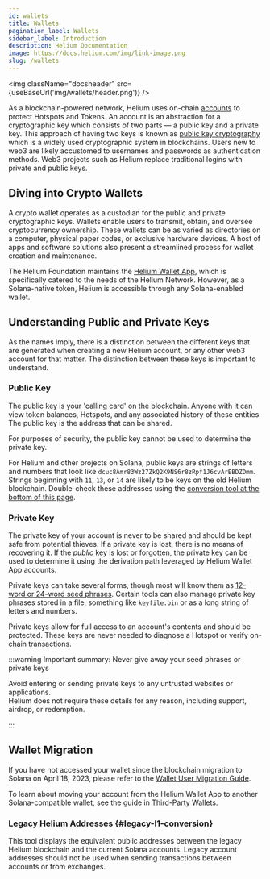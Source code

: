```yaml
---
id: wallets
title: Wallets
pagination_label: Wallets
sidebar_label: Introduction
description: Helium Documentation
image: https://docs.helium.com/img/link-image.png
slug: /wallets
---
```



<img className="docsheader" src={useBaseUrl('img/wallets/header.png')} />

As a blockchain-powered network, Helium uses on-chain
[accounts](https://docs.solana.com/developing/programming-model/accounts) to protect Hotspots and
Tokens. An account is an abstraction for a cryptographic key which consists of two parts — a public
key and a private key. This approach of having two keys is known as
[public key cryptography](https://www.blockchain-council.org/blockchain/how-does-blockchain-use-public-key-cryptography)
which is a widely used cryptographic system in blockchains. Users new to web3 are likely accustomed
to usernames and passwords as authentication methods. Web3 projects such as Helium replace
traditional logins with private and public keys.

## Diving into Crypto Wallets

A crypto wallet operates as a custodian for the public and private cryptographic keys. Wallets
enable users to transmit, obtain, and oversee cryptocurrency ownership. These wallets can be as
varied as directories on a computer, physical paper codes, or exclusive hardware devices. A host of
apps and software solutions also present a streamlined process for wallet creation and maintenance.

The Helium Foundation maintains the [Helium Wallet App](/wallets/helium-wallet-app), which is
specifically catered to the needs of the Helium Network. However, as a Solana-native token, Helium
is accessible through any Solana-enabled wallet.

## Understanding Public and Private Keys

As the names imply, there is a distinction between the different keys that are generated when
creating a new Helium account, or any other web3 account for that matter. The distinction between
these keys is important to understand.

### Public Key

The public key is your 'calling card' on the blockchain. Anyone with it can view token balances,
Hotspots, and any associated history of these entities. The public key is the address that can be
shared.

For purposes of security, the public key cannot be used to determine the private key.

For Helium and other projects on Solana, public keys are strings of letters and numbers that look
like `dcuc8Amr83Wz27ZkQ2K9NS6r8zRpf1J6cvArEBDZDmm`. Strings beginning with `11`, `13`, or `14` are
likely to be keys on the old Helium blockchain. Double-check these addresses using the
[conversion tool at the bottom of this page](#legacy-l1-conversion).

### Private Key

The private key of your account is never to be shared and should be kept safe from potential
thieves. If a private key is lost, there is no means of recovering it. If the _public_ key is lost
or forgotten, the private key can be used to determine it using the derivation path leveraged by
Helium Wallet App accounts.

Private keys can take several forms, though most will know them as
[12-word or 24-word seed phrases](/wallets/wallet-seed-phrase). Certain tools can also manage
private key phrases stored in a file; something like `keyfile.bin` or as a long string of letters
and numbers.

Private keys allow for full access to an account's contents and should be protected. These keys are
never needed to diagnose a Hotspot or verify on-chain transactions.

:::warning Important summary: Never give away your seed phrases or private keys

Avoid entering or sending private keys to any untrusted websites or applications.  
Helium does not require these details for any reason, including support, airdrop, or redemption.

:::

## Wallet Migration

If you have not accessed your wallet since the blockchain migration to Solana on April 18, 2023,
please refer to the [Wallet User Migration Guide](/solana/migration/wallet-user).

To learn about moving your account from the Helium Wallet App to another Solana-compatible wallet,
see the guide in [Third-Party Wallets](/wallets/third-party-wallets).

### Legacy Helium Addresses {#legacy-l1-conversion}

This tool displays the equivalent public addresses between the legacy Helium blockchain and the
current Solana accounts. Legacy account addresses should not be used when sending transactions
between accounts or from exchanges.


<div className="screensnippet-wrapper">
  <DisplayLegacyWallet />
</div>
